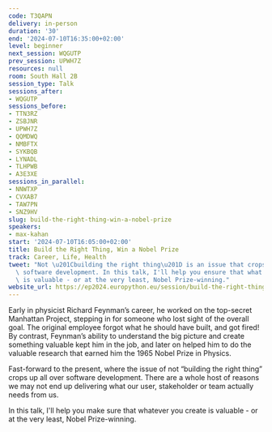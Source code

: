 ```yaml
---
code: T3QAPN
delivery: in-person
duration: '30'
end: '2024-07-10T16:35:00+02:00'
level: beginner
next_session: WQGUTP
prev_session: UPWH7Z
resources: null
room: South Hall 2B
session_type: Talk
sessions_after:
- WQGUTP
sessions_before:
- TTN3RZ
- ZSBJNR
- UPWH7Z
- QQMDWQ
- NMBFTX
- SYKBQB
- LYNADL
- TLHPWB
- A3E3XE
sessions_in_parallel:
- NNWTXP
- CVXAB7
- TAW7PN
- SNZ9HV
slug: build-the-right-thing-win-a-nobel-prize
speakers:
- max-kahan
start: '2024-07-10T16:05:00+02:00'
title: Build the Right Thing, Win a Nobel Prize
track: Career, Life, Health
tweet: "Not \u201Cbuilding the right thing\u201D is an issue that crops up all over\
  \ software development. In this talk, I'll help you ensure that what you create\
  \ is valuable - or at the very least, Nobel Prize-winning."
website_url: https://ep2024.europython.eu/session/build-the-right-thing-win-a-nobel-prize
---
```


Early in physicist Richard Feynman’s career, he worked on the top-secret Manhattan Project, stepping in for someone who lost sight of the overall goal. The original employee forgot what he should have built, and got fired! By contrast, Feynman’s ability to understand the big picture and create something valuable kept him in the job, and later on helped him to do the valuable research that earned him the 1965 Nobel Prize in Physics.

Fast-forward to the present, where the issue of not “building the right thing” crops up all over software development. There are a whole host of reasons we may not end up delivering what our user, stakeholder or team actually needs from us.

In this talk, I'll help you make sure that whatever you create is valuable - or at the very least, Nobel Prize-winning.
